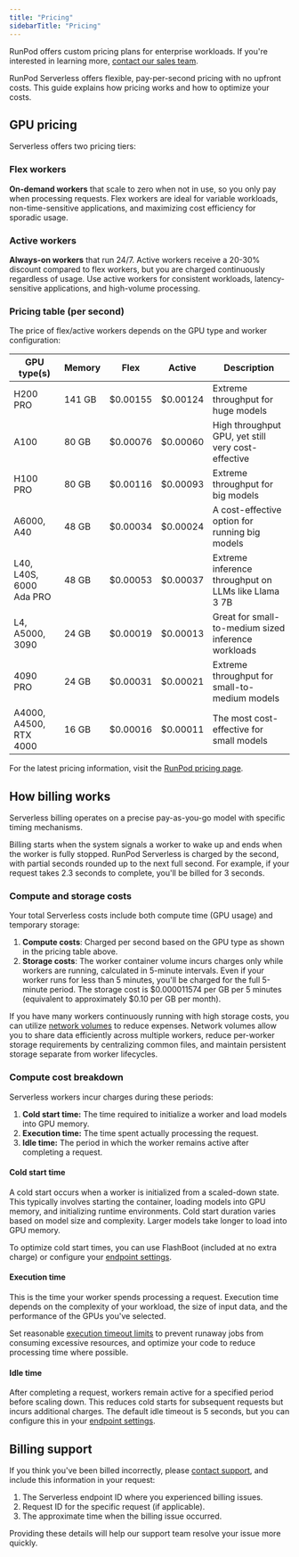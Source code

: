 ```yaml
---
title: "Pricing"
sidebarTitle: "Pricing"
---
```


<Tip>

RunPod offers custom pricing plans for enterprise workloads. If you're interested in learning more, [contact our sales team](https://meetings.hubspot.com/runpodsales/runpod).

</Tip>

RunPod Serverless offers flexible, pay-per-second pricing with no upfront costs. This guide explains how pricing works and how to optimize your costs.

## GPU pricing

Serverless offers two pricing tiers:

### Flex workers

**On-demand workers** that scale to zero when not in use, so you only pay when processing requests. Flex workers are ideal for variable workloads, non-time-sensitive applications, and maximizing cost efficiency for sporadic usage.

### Active workers

**Always-on workers** that run 24/7. Active workers receive a 20-30% discount compared to flex workers, but you are charged continuously regardless of usage. Use active workers for consistent workloads, latency-sensitive applications, and high-volume processing.

### Pricing table (per second)

The price of flex/active workers depends on the GPU type and worker configuration:

| **GPU type(s)** | **Memory** | **Flex** | **Active** | **Description** |
| --- | --- | --- | --- | --- |
| H200 PRO | 141 GB | $0.00155 | $0.00124 | Extreme throughput for huge models |
| A100 | 80 GB | $0.00076 | $0.00060 | High throughput GPU, yet still very cost-effective |
| H100 PRO | 80 GB | $0.00116 | $0.00093 | Extreme throughput for big models |
| A6000, A40 | 48 GB | $0.00034 | $0.00024 | A cost-effective option for running big models |
| L40, L40S, 6000 Ada PRO | 48 GB | $0.00053 | $0.00037 | Extreme inference throughput on LLMs like Llama 3 7B |
| L4, A5000, 3090 | 24 GB | $0.00019 | $0.00013 | Great for small-to-medium sized inference workloads |
| 4090 PRO | 24 GB | $0.00031 | $0.00021 | Extreme throughput for small-to-medium models |
| A4000, A4500, RTX 4000 | 16 GB | $0.00016 | $0.00011 | The most cost-effective for small models |

For the latest pricing information, visit the [RunPod pricing page](https://www.runpod.io/pricing).

## How billing works

Serverless billing operates on a precise pay-as-you-go model with specific timing mechanisms.

Billing starts when the system signals a worker to wake up and ends when the worker is fully stopped. RunPod Serverless is charged by the second, with partial seconds rounded up to the next full second. For example, if your request takes 2.3 seconds to complete, you'll be billed for 3 seconds.

### Compute and storage costs

Your total Serverless costs include both compute time (GPU usage) and temporary storage:

1. **Compute costs**: Charged per second based on the GPU type as shown in the pricing table above.
2. **Storage costs**: The worker container volume incurs charges only while workers are running, calculated in 5-minute intervals. Even if your worker runs for less than 5 minutes, you'll be charged for the full 5-minute period. The storage cost is $0.000011574 per GB per 5 minutes (equivalent to approximately $0.10 per GB per month).

If you have many workers continuously running with high storage costs, you can utilize [network volumes](/pods/storage/create-network-volumes) to reduce expenses. Network volumes allow you to share data efficiently across multiple workers, reduce per-worker storage requirements by centralizing common files, and maintain persistent storage separate from worker lifecycles.

### Compute cost breakdown

Serverless workers incur charges during these periods:

1. **Cold start time:** The time required to initialize a worker and load models into GPU memory.
2. **Execution time:** The time spent actually processing the request.
3. **Idle time:** The period in which the worker remains active after completing a request.

#### Cold start time

A cold start occurs when a worker is initialized from a scaled-down state. This typically involves starting the container, loading models into GPU memory, and initializing runtime environments. Cold start duration varies based on model size and complexity. Larger models take longer to load into GPU memory.

To optimize cold start times, you can use FlashBoot (included at no extra charge) or configure your [endpoint settings](/serverless/endpoints/endpoint-configurations#reducing-worker-startup-times).

#### Execution time

This is the time your worker spends processing a request. Execution time depends on the complexity of your workload, the size of input data, and the performance of the GPUs you've selected.

Set reasonable [execution timeout limits](/serverless/endpoints/endpoint-configurations#execution-timeout) to prevent runaway jobs from consuming excessive resources, and optimize your code to reduce processing time where possible.

#### Idle time

After completing a request, workers remain active for a specified period before scaling down. This reduces cold starts for subsequent requests but incurs additional charges. The default idle timeout is 5 seconds, but you can configure this in your [endpoint settings](/serverless/endpoints/endpoint-configurations#idle-timeout).

## Billing support

If you think you've been billed incorrectly, please [contact support](https://www.runpod.io/contact), and include this information in your request:

1. The Serverless endpoint ID where you experienced billing issues.
2. Request ID for the specific request (if applicable).
3. The approximate time when the billing issue occurred.

Providing these details will help our support team resolve your issue more quickly.